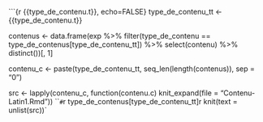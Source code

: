```{r {{type_de_contenu.t}}, echo=FALSE}
type_de_contenu_tt <- {{type_de_contenu.t}}

contenus <- data.frame(exp %>%
                         filter(type_de_contenu == type_de_contenus[type_de_contenu_tt]) %>%
                         select(contenu) %>%
                         distinct())[, 1]

contenu_c <- paste(type_de_contenu_tt, seq_len(length(contenus)), sep = "0")

src <- lapply(contenu_c, function(contenu.c) knit_expand(file = "Contenu-Latin1.Rmd"))
```
# `r type_de_contenus[type_de_contenu_tt]`
`r knit(text = unlist(src))`